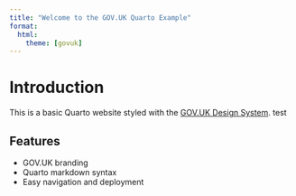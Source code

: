 ```yaml
---
title: "Welcome to the GOV.UK Quarto Example"
format:
  html:
    theme: [govuk]
---
```


# Introduction

This is a basic Quarto website styled with the [GOV.UK Design System](https://design-system.service.gov.uk/). test

## Features

- GOV.UK branding
- Quarto markdown syntax
- Easy navigation and deployment